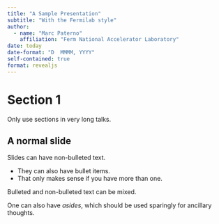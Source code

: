 ```yaml
---
title: "A Sample Presentation"
subtitle: "With the Fermilab style"
author:
  - name: "Marc Paterno"
    affiliation: "Ferm National Accelerator Laboratory"
date: today
date-format: "D  MMMM, YYYY"
self-contained: true
format: revealjs
---
```


# Section 1

Only use sections in very long talks.

## A normal slide

Slides can have non-bulleted text.

* They can also have bullet items.
* That only makes sense if you have more than one.

Bulleted and non-bulleted text can be mixed.

:::{.aside}
One can also have *asides*, which should be used sparingly for ancillary thoughts.
:::
